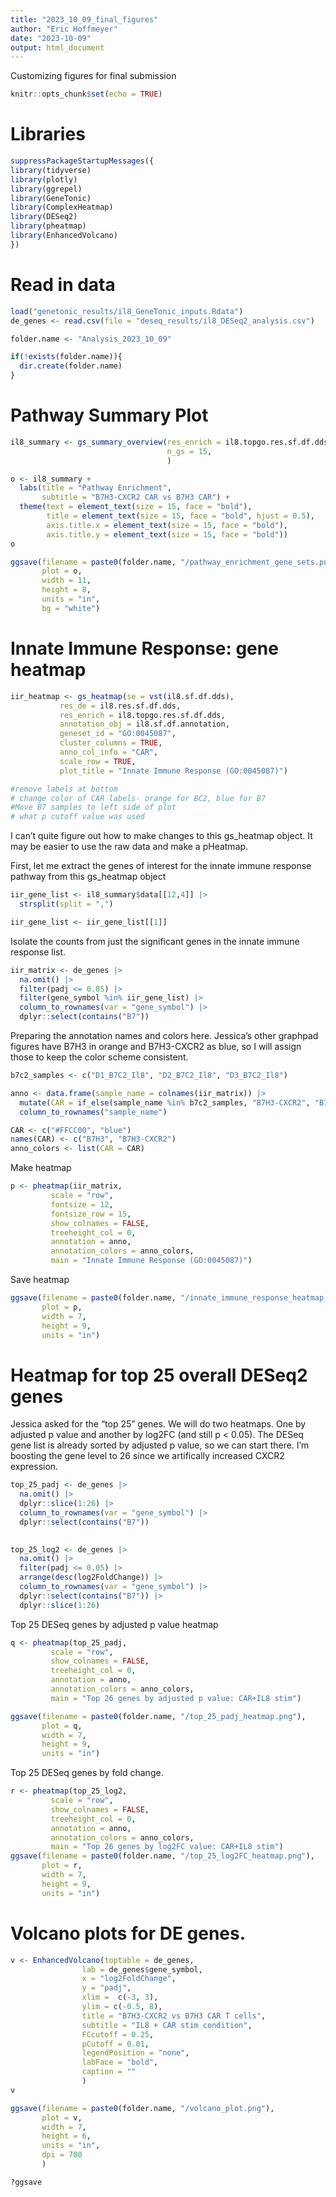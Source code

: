 ---
title: "2023_10_09_final_figures"
author: "Eric Hoffmeyer"
date: "2023-10-09"
output: html_document
---

Customizing figures for final submission

```{r setup, include=FALSE}
knitr::opts_chunk$set(echo = TRUE)
```

# Libraries

```{r}
suppressPackageStartupMessages({
library(tidyverse)
library(plotly)
library(ggrepel)
library(GeneTonic)
library(ComplexHeatmap)
library(DESeq2)
library(pheatmap)
library(EnhancedVolcano)
})
```

# Read in data

```{r load genetonic inputs}
load("genetonic_results/il8_GeneTonic_inputs.Rdata")
de_genes <- read.csv(file = "deseq_results/il8_DESeq2_analysis.csv")
```

```{r dir folders}
folder.name <- "Analysis_2023_10_09"

if(!exists(folder.name)){
  dir.create(folder.name)
}
```

# Pathway Summary Plot

```{r pathway plot}
il8_summary <- gs_summary_overview(res_enrich = il8.topgo.res.sf.df.dds, 
                                   n_gs = 15,
                                   )

o <- il8_summary +
  labs(title = "Pathway Enrichment",
       subtitle = "B7H3-CXCR2 CAR vs B7H3 CAR") +
  theme(text = element_text(size = 15, face = "bold"),
        title = element_text(size = 15, face = "bold", hjust = 0.5),
        axis.title.x = element_text(size = 15, face = "bold"),
        axis.title.y = element_text(size = 15, face = "bold"))
o
```


```{r}
ggsave(filename = paste0(folder.name, "/pathway_enrichment_gene_sets.png"),
       plot = o,
       width = 11,
       height = 8,
       units = "in",
       bg = "white")
```

# Innate Immune Response: gene heatmap

```{r IIR heatmap}
iir_heatmap <- gs_heatmap(se = vst(il8.sf.df.dds),
           res_de = il8.res.sf.df.dds,
           res_enrich = il8.topgo.res.sf.df.dds,
           annotation_obj = il8.sf.df.annotation,
           geneset_id = "GO:0045087",
           cluster_columns = TRUE,
           anno_col_info = "CAR",
           scale_row = TRUE,
           plot_title = "Innate Immune Response (GO:0045087)")

#remove labels at bottom
# change color of CAR labels- orange for BC2, blue for B7
#Move B7 samples to left side of plot
# what p cutoff value was used
```

I can't quite figure out how to make changes to this gs_heatmap object. It may be easier to use the raw data and make a pHeatmap. 

First, let me extract the genes of interest for the innate immune response pathway from this gs_heatmap object

```{r}
iir_gene_list <- il8_summary$data[[12,4]] |> 
  strsplit(split = ",")

iir_gene_list <- iir_gene_list[[1]]
```

Isolate the counts from just the significant genes in the innate immune response list.

```{r}
iir_matrix <- de_genes |> 
  na.omit() |> 
  filter(padj <= 0.05) |>
  filter(gene_symbol %in% iir_gene_list) |> 
  column_to_rownames(var = "gene_symbol") |> 
  dplyr::select(contains("B7"))
```

Preparing the annotation names and colors here. Jessica's other graphpad figures have B7H3 in orange and B7H3-CXCR2 as blue, so I will assign those to keep the color scheme consistent.

```{r}
b7c2_samples <- c("D1_B7C2_Il8", "D2_B7C2_Il8", "D3_B7C2_Il8")

anno <- data.frame(sample_name = colnames(iir_matrix)) |> 
  mutate(CAR = if_else(sample_name %in% b7c2_samples, "B7H3-CXCR2", "B7H3")) |> 
  column_to_rownames("sample_name")

CAR <- c("#FFCC00", "blue")
names(CAR) <- c("B7H3", "B7H3-CXCR2")
anno_colors <- list(CAR = CAR)
```

Make heatmap

```{r}
p <- pheatmap(iir_matrix, 
         scale = "row",
         fontsize = 12,
         fontsize_row = 15,
         show_colnames = FALSE,
         treeheight_col = 0,
         annotation = anno,
         annotation_colors = anno_colors,
         main = "Innate Immune Response (GO:0045087)")
```

Save heatmap

```{r}
ggsave(filename = paste0(folder.name, "/innate_immune_response_heatmap_row15.png"),
       plot = p,
       width = 7,
       height = 9,
       units = "in")
```


# Heatmap for top 25 overall DESeq2 genes

Jessica asked for the "top 25" genes. We will do two heatmaps. One by adjusted p value and another by log2FC (and still p < 0.05).
The DESeq gene list is already sorted by adjusted p value, so we can start there. I'm boosting the gene level to 26 since we artifically increased CXCR2 expression.

```{r}
top_25_padj <- de_genes |> 
  na.omit() |> 
  dplyr::slice(1:26) |> 
  column_to_rownames(var = "gene_symbol") |> 
  dplyr::select(contains("B7"))
  
```


```{r}
top_25_log2 <- de_genes |> 
  na.omit() |> 
  filter(padj <= 0.05) |> 
  arrange(desc(log2FoldChange)) |> 
  column_to_rownames(var = "gene_symbol") |> 
  dplyr::select(contains("B7")) |> 
  dplyr::slice(1:26)
```

Top 25 DESeq genes by adjusted p value heatmap

```{r}
q <- pheatmap(top_25_padj,
         scale = "row",
         show_colnames = FALSE,
         treeheight_col = 0,
         annotation = anno,
         annotation_colors = anno_colors,
         main = "Top 26 genes by adjusted p value: CAR+IL8 stim")

ggsave(filename = paste0(folder.name, "/top_25_padj_heatmap.png"),
       plot = q,
       width = 7,
       height = 9,
       units = "in")
```

Top 25 DESeq genes by fold change.

```{r}
r <- pheatmap(top_25_log2,
         scale = "row",
         show_colnames = FALSE,
         treeheight_col = 0,
         annotation = anno,
         annotation_colors = anno_colors,
         main = "Top 26 genes by log2FC value: CAR+IL8 stim")
ggsave(filename = paste0(folder.name, "/top_25_log2FC_heatmap.png"),
       plot = r,
       width = 7,
       height = 9,
       units = "in")
```

# Volcano plots for DE genes.

```{r}
v <- EnhancedVolcano(toptable = de_genes,
                lab = de_genes$gene_symbol,
                x = "log2FoldChange",
                y = "padj",
                xlim =  c(-3, 3),
                ylim = c(-0.5, 8),
                title = "B7H3-CXCR2 vs B7H3 CAR T cells",
                subtitle = "IL8 + CAR stim condition",
                FCcutoff = 0.25,
                pCutoff = 0.01,
                legendPosition = "none",
                labFace = "bold",
                caption = ""
                )
v
```

```{r}
ggsave(filename = paste0(folder.name, "/volcano_plot.png"),
       plot = v,
       width = 7,
       height = 6,
       units = "in",
       dpi = 700
       )
```


```{r}
?ggsave
```













